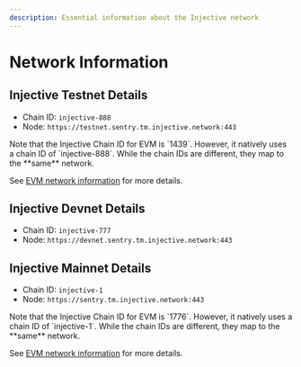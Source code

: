 ```yaml
---
description: Essential information about the Injective network
---
```


# Network Information

## Injective Testnet Details

* Chain ID: `injective-888`
* Node: `https://testnet.sentry.tm.injective.network:443`

<Callout icon="info" color="#07C1FF" iconType="regular">
Note that the Injective Chain ID for EVM is `1439`.
However, it natively uses a chain ID of `injective-888`.
While the chain IDs are different, they map to the **same** network.

See [EVM network information](../developers-evm/network-information.md) for more details.
</Callout>

## Injective Devnet Details

* Chain ID: `injective-777`
* Node: `https://devnet.sentry.tm.injective.network:443`

## Injective Mainnet Details

* Chain ID: `injective-1`
* Node: `https://sentry.tm.injective.network:443`

<Callout icon="info" color="#07C1FF" iconType="regular">
Note that the Injective Chain ID for EVM is `1776`.
However, it natively uses a chain ID of `injective-1`.
While the chain IDs are different, they map to the **same** network.

See [EVM network information](../developers-evm/network-information.md) for more details.
</Callout>
